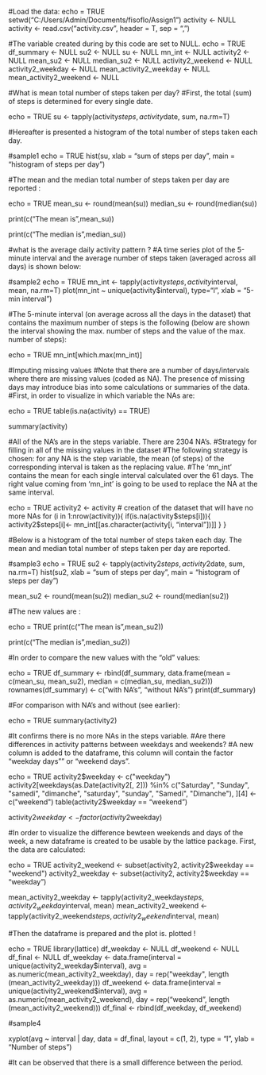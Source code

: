#Load the data:
echo = TRUE
setwd("C:/Users/Admin/Documents/fisoflo/Assign1")
activity <- NULL
activity <- read.csv("activity.csv", header = T, sep = ",")

#The variable created during by this code are set to NULL.
echo = TRUE
df_summary <- NULL
su2 <- NULL
su <- NULL
mn_int <- NULL
activity2 <- NULL
mean_su2 <- NULL
median_su2 <- NULL
activity2_weekend <- NULL
activity2_weekday <- NULL
mean_activity2_weekday <- NULL
mean_activity2_weekend <- NULL

#What is mean total number of steps taken per day?
#First, the total (sum) of steps is determined for every single date.

echo = TRUE
su <- tapply(activity$steps, activity$date, sum, na.rm=T)

#Hereafter is presented a histogram of the total number of steps taken each day.

#sample1
echo = TRUE
hist(su, xlab = "sum of steps per day", main = "histogram of steps per day")


#The mean and the median total number of steps taken per day are reported :

echo = TRUE
mean_su <- round(mean(su))
median_su <- round(median(su))

print(c("The mean is",mean_su))

print(c("The median is",median_su))

#what is the average daily activity pattern ?
#A time series plot of the 5-minute interval and the average number of steps taken (averaged across all days) is shown below:

#sample2
echo = TRUE
mn_int <- tapply(activity$steps, activity$interval, mean, na.rm=T)
plot(mn_int ~ unique(activity$interval), type="l", xlab = "5-min interval")

#The 5-minute interval (on average across all the days in the dataset) that contains the maximum number of steps is the following (below are shown 
the interval showing the max. number of steps and the value of the max. number of steps):

echo = TRUE
mn_int[which.max(mn_int)]

#Imputing missing values
#Note that there are a number of days/intervals where there are missing values (coded as NA). The presence of missing days may introduce bias into 
some calculations or summaries of the data.
#First, in order to visualize in which variable the NAs are:

echo = TRUE
table(is.na(activity) == TRUE)

summary(activity)

#All of the NA's are in the steps variable. There are 2304 NA's.
#Strategy for filling in all of the missing values in the dataset
#The following strategy is chosen: for any NA is the step variable, the mean (of steps) of the corresponding interval is taken as the replacing 
value.
#The 'mn_int' contains the mean for each single interval calculated over the 61 days. The right value coming from 'mn_int' is going to be used to 
replace the NA at the same interval.

echo = TRUE
activity2 <- activity  # creation of the dataset that will have no more NAs
for (i in 1:nrow(activity)){
    if(is.na(activity$steps[i])){
        activity2$steps[i]<- mn_int[[as.character(activity[i, "interval"])]]
    }
}

#Below is a histogram of the total number of steps taken each day. The mean and median total number of steps taken per day are reported.

#sample3
echo = TRUE
su2 <- tapply(activity2$steps, activity2$date, sum, na.rm=T)
hist(su2, xlab = "sum of steps per day", main = "histogram of steps per day")

mean_su2 <- round(mean(su2))
median_su2 <- round(median(su2))

#The new values are :

echo = TRUE
print(c("The mean is",mean_su2))

print(c("The median is",median_su2))

#In order to compare the new values with the "old" values:

echo = TRUE
df_summary <- rbind(df_summary, data.frame(mean = c(mean_su, mean_su2), median = c(median_su, median_su2)))
rownames(df_summary) <- c("with NA's", "without NA's")
print(df_summary)

#For comparison with NA's and without (see earlier):

echo = TRUE
summary(activity2)

#It confirms there is no more NAs in the steps variable.
#Are there differences in activity patterns between weekdays and weekends?
#A new column is added to the dataframe, this column will contain the factor "weekday days"" or "weekend days".

echo = TRUE
activity2$weekday <- c("weekday")
activity2[weekdays(as.Date(activity2[, 2])) %in% c("Saturday", "Sunday", "samedi", "dimanche", "saturday", "sunday", "Samedi", "Dimanche"), ][4] <- 
c("weekend")
table(activity2$weekday == "weekend")

activity2$weekday <- factor(activity2$weekday)

#In order to visualize the difference bewteen weekends and days of the week, a new dataframe is created to be usable by the lattice package. First, 
the data are calculated:

echo = TRUE
activity2_weekend <- subset(activity2, activity2$weekday == "weekend")
activity2_weekday <- subset(activity2, activity2$weekday == "weekday")

mean_activity2_weekday <- tapply(activity2_weekday$steps, activity2_weekday$interval, mean)
mean_activity2_weekend <- tapply(activity2_weekend$steps, activity2_weekend$interval, mean)

#Then the dataframe is prepared and the plot is. plotted !

echo = TRUE
library(lattice)
df_weekday <- NULL
df_weekend <- NULL
df_final <- NULL
df_weekday <- data.frame(interval = unique(activity2_weekday$interval), avg = as.numeric(mean_activity2_weekday), day = rep("weekday", length
(mean_activity2_weekday)))
df_weekend <- data.frame(interval = unique(activity2_weekend$interval), avg = as.numeric(mean_activity2_weekend), day = rep("weekend", length
(mean_activity2_weekend)))
df_final <- rbind(df_weekday, df_weekend)

#sample4

xyplot(avg ~ interval | day, data = df_final, layout = c(1, 2), 
       type = "l", ylab = "Number of steps")


#It can be observed that there is a small difference between the period.

